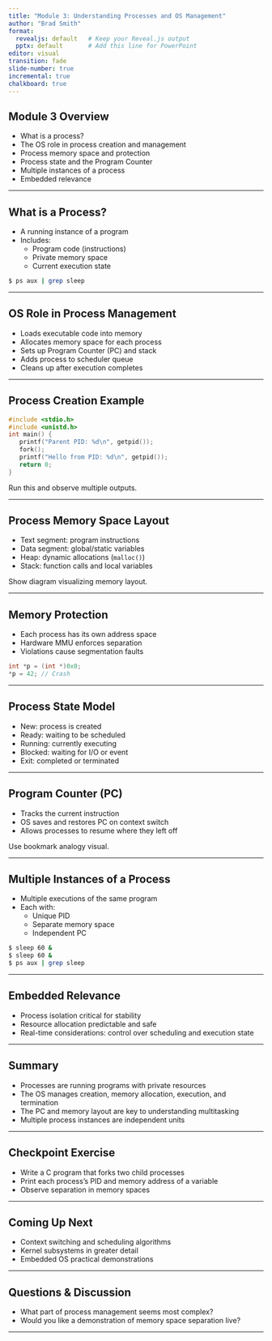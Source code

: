 ```yaml
---
title: "Module 3: Understanding Processes and OS Management"
author: "Brad Smith"
format: 
  revealjs: default   # Keep your Reveal.js output
  pptx: default       # Add this line for PowerPoint
editor: visual
transition: fade
slide-number: true
incremental: true
chalkboard: true
---
```


## Module 3 Overview

-   What is a process?
-   The OS role in process creation and management
-   Process memory space and protection
-   Process state and the Program Counter
-   Multiple instances of a process
-   Embedded relevance

------------------------------------------------------------------------

## What is a Process?

-   A running instance of a program
-   Includes:
    -   Program code (instructions)
    -   Private memory space
    -   Current execution state

``` bash
$ ps aux | grep sleep
```

------------------------------------------------------------------------

## OS Role in Process Management

-   Loads executable code into memory
-   Allocates memory space for each process
-   Sets up Program Counter (PC) and stack
-   Adds process to scheduler queue
-   Cleans up after execution completes

------------------------------------------------------------------------

## Process Creation Example

``` c
#include <stdio.h>
#include <unistd.h>
int main() {
   printf("Parent PID: %d\n", getpid());
   fork();
   printf("Hello from PID: %d\n", getpid());
   return 0;
}
```

Run this and observe multiple outputs.

------------------------------------------------------------------------

## Process Memory Space Layout

-   Text segment: program instructions
-   Data segment: global/static variables
-   Heap: dynamic allocations (`malloc()`)
-   Stack: function calls and local variables

Show diagram visualizing memory layout.

------------------------------------------------------------------------

## Memory Protection

-   Each process has its own address space
-   Hardware MMU enforces separation
-   Violations cause segmentation faults

``` c
int *p = (int *)0x0;
*p = 42; // Crash
```

------------------------------------------------------------------------

## Process State Model

-   New: process is created
-   Ready: waiting to be scheduled
-   Running: currently executing
-   Blocked: waiting for I/O or event
-   Exit: completed or terminated

------------------------------------------------------------------------

## Program Counter (PC)

-   Tracks the current instruction
-   OS saves and restores PC on context switch
-   Allows processes to resume where they left off

Use bookmark analogy visual.

------------------------------------------------------------------------

## Multiple Instances of a Process

-   Multiple executions of the same program
-   Each with:
    -   Unique PID
    -   Separate memory space
    -   Independent PC

``` bash
$ sleep 60 &
$ sleep 60 &
$ ps aux | grep sleep
```

------------------------------------------------------------------------

## Embedded Relevance

-   Process isolation critical for stability
-   Resource allocation predictable and safe
-   Real-time considerations: control over scheduling and execution state

------------------------------------------------------------------------

## Summary

-   Processes are running programs with private resources
-   The OS manages creation, memory allocation, execution, and termination
-   The PC and memory layout are key to understanding multitasking
-   Multiple process instances are independent units

------------------------------------------------------------------------

## Checkpoint Exercise

-   Write a C program that forks two child processes
-   Print each process’s PID and memory address of a variable
-   Observe separation in memory spaces

------------------------------------------------------------------------

## Coming Up Next

-   Context switching and scheduling algorithms
-   Kernel subsystems in greater detail
-   Embedded OS practical demonstrations

------------------------------------------------------------------------

## Questions & Discussion

-   What part of process management seems most complex?
-   Would you like a demonstration of memory space separation live?

------------------------------------------------------------------------
